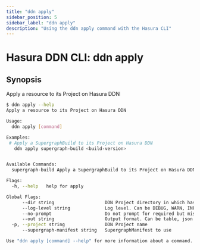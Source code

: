 ```yaml
---
title: "ddn apply"
sidebar_position: 5
sidebar_label: "ddn apply"
description: "Using the ddn apply command with the Hasura CLI"
---
```


# Hasura DDN CLI: ddn apply

## Synopsis
Apply a resource to its Project on Hasura DDN

```bash
$ ddn apply --help
Apply a resource to its Project on Hasura DDN

Usage:
  ddn apply [command]

Examples:
 # Apply a SupergraphBuild to its Project on Hasura DDN
   ddn apply supergraph-build <build-version>


Available Commands:
  supergraph-build Apply a SupergraphBuild to its Project on Hasura DDN

Flags:
  -h, --help   help for apply

Global Flags:
      --dir string                   DDN Project directory in which hasura.yaml is present (default ".")
      --log-level string             Log level. Can be DEBUG, WARN, INFO, ERROR, or FATAL. (default "INFO")
      --no-prompt                    Do not prompt for required but missing flags
      --out string                   Output format. Can be table, json or yaml. (default "table")
  -p, --project string               DDN Project name
      --supergraph-manifest string   SupergraphManifest to use

Use "ddn apply [command] --help" for more information about a command.
```

